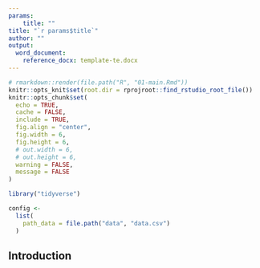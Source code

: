 ```yaml
---
params: 
    title: ""
title: "`r params$title`"
author: ""
output:
  word_document:
    reference_docx: template-te.docx
---
```


```r
# rmarkdown::render(file.path("R", "01-main.Rmd"))
knitr::opts_knit$set(root.dir = rprojroot::find_rstudio_root_file())
knitr::opts_chunk$set(
  echo = TRUE,
  cache = FALSE,
  include = TRUE,
  fig.align = "center",
  fig.width = 6,
  fig.height = 6,
  # out.width = 6,
  # out.height = 6,
  warning = FALSE,
  message = FALSE
)
```

```r
library("tidyverse")

config <-
  list(
    path_data = file.path("data", "data.csv")
  )
```

## Introduction
